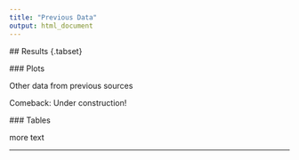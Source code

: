 ```yaml
---
title: "Previous Data"
output: html_document
---
```


 ## Results {.tabset}
 
 ### Plots
 
 Other data from previous sources
 
 Comeback: Under construction!
 
 ### Tables
 
 more text
 
 -----